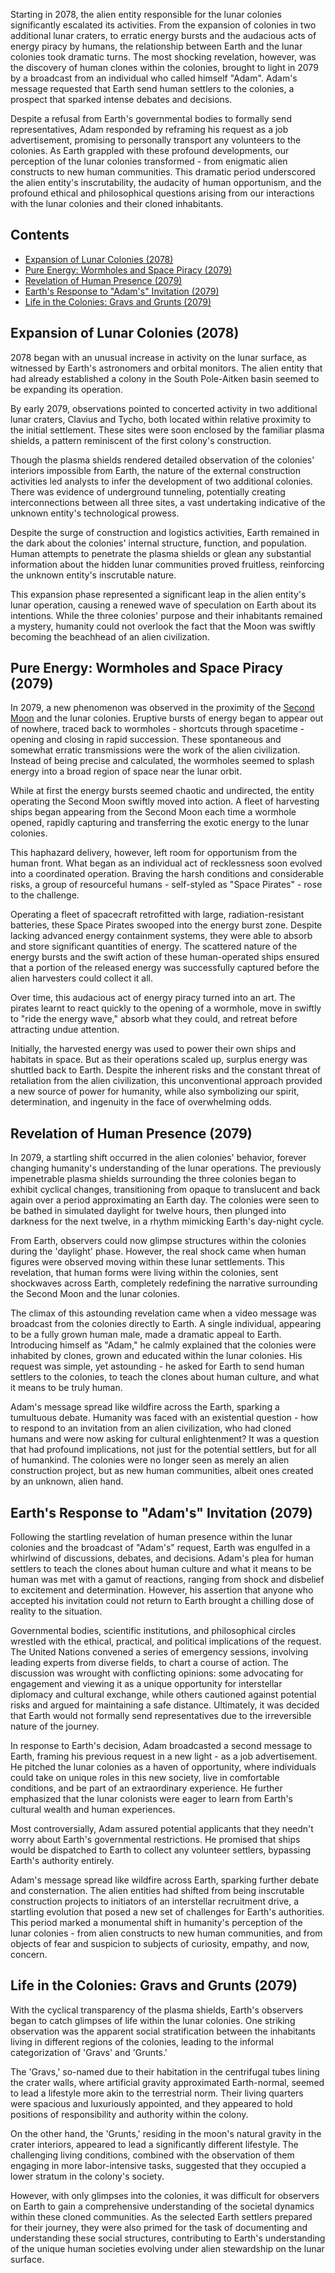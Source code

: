 Starting in 2078, the alien entity responsible for the lunar colonies significantly escalated its activities. From the expansion of colonies in two additional lunar craters, to erratic energy bursts and the audacious acts of energy piracy by humans, the relationship between Earth and the lunar colonies took dramatic turns. The most shocking revelation, however, was the discovery of human clones within the colonies, brought to light in 2079 by a broadcast from an individual who called himself "Adam". Adam's message requested that Earth send human settlers to the colonies, a prospect that sparked intense debates and decisions.

Despite a refusal from Earth's governmental bodies to formally send representatives, Adam responded by reframing his request as a job advertisement, promising to personally transport any volunteers to the colonies. As Earth grappled with these profound developments, our perception of the lunar colonies transformed - from enigmatic alien constructs to new human communities. This dramatic period underscored the alien entity's inscrutability, the audacity of human opportunism, and the profound ethical and philosophical questions arising from our interactions with the lunar colonies and their cloned inhabitants.

## Contents
* [Expansion of Lunar Colonies (2078)](https://starholder.xyz/index.php/Second_Moon_Event_Phase_Three_(2078-2079)#Expansion_of_Lunar_Colonies_(2078))
* [Pure Energy: Wormholes and Space Piracy (2079)](https://starholder.xyz/index.php/Second_Moon_Event_Phase_Three_(2078-2079)#Pure_Energy:_Wormholes_and_Space_Piracy_(2079))
* [Revelation of Human Presence (2079)](https://starholder.xyz/index.php/Second_Moon_Event_Phase_Three_(2078-2079)#Revelation_of_Human_Presence_(2079))
* [Earth's Response to "Adam's" Invitation (2079)](https://starholder.xyz/index.php/Second_Moon_Event_Phase_Three_(2078-2079)#Earth's_Response_to_%22Adam's%22_Invitation_(2079))
* [Life in the Colonies: Gravs and Grunts (2079)](https://starholder.xyz/index.php/Second_Moon_Event_Phase_Three_(2078-2079)#Life_in_the_Colonies:_Gravs_and_Grunts_(2079))

## Expansion of Lunar Colonies (2078)
2078 began with an unusual increase in activity on the lunar surface, as witnessed by Earth's astronomers and orbital monitors. The alien entity that had already established a colony in the South Pole-Aitken basin seemed to be expanding its operation.

By early 2079, observations pointed to concerted activity in two additional lunar craters, Clavius and Tycho, both located within relative proximity to the initial settlement. These sites were soon enclosed by the familiar plasma shields, a pattern reminiscent of the first colony's construction.

Though the plasma shields rendered detailed observation of the colonies' interiors impossible from Earth, the nature of the external construction activities led analysts to infer the development of two additional colonies. There was evidence of underground tunneling, potentially creating interconnections between all three sites, a vast undertaking indicative of the unknown entity's technological prowess.

Despite the surge of construction and logistics activities, Earth remained in the dark about the colonies' internal structure, function, and population. Human attempts to penetrate the plasma shields or glean any substantial information about the hidden lunar communities proved fruitless, reinforcing the unknown entity's inscrutable nature.

This expansion phase represented a significant leap in the alien entity's lunar operation, causing a renewed wave of speculation on Earth about its intentions. While the three colonies' purpose and their inhabitants remained a mystery, humanity could not overlook the fact that the Moon was swiftly becoming the beachhead of an alien civilization.

## Pure Energy: Wormholes and Space Piracy (2079)
In 2079, a new phenomenon was observed in the proximity of the [Second Moon](second-moon) and the lunar colonies. Eruptive bursts of energy began to appear out of nowhere, traced back to wormholes - shortcuts through spacetime - opening and closing in rapid succession. These spontaneous and somewhat erratic transmissions were the work of the alien civilization. Instead of being precise and calculated, the wormholes seemed to splash energy into a broad region of space near the lunar orbit.

While at first the energy bursts seemed chaotic and undirected, the entity operating the Second Moon swiftly moved into action. A fleet of harvesting ships began appearing from the Second Moon each time a wormhole opened, rapidly capturing and transferring the exotic energy to the lunar colonies.

This haphazard delivery, however, left room for opportunism from the human front. What began as an individual act of recklessness soon evolved into a coordinated operation. Braving the harsh conditions and considerable risks, a group of resourceful humans - self-styled as "Space Pirates" - rose to the challenge.

Operating a fleet of spacecraft retrofitted with large, radiation-resistant batteries, these Space Pirates swooped into the energy burst zone. Despite lacking advanced energy containment systems, they were able to absorb and store significant quantities of energy. The scattered nature of the energy bursts and the swift action of these human-operated ships ensured that a portion of the released energy was successfully captured before the alien harvesters could collect it all.

Over time, this audacious act of energy piracy turned into an art. The pirates learnt to react quickly to the opening of a wormhole, move in swiftly to "ride the energy wave," absorb what they could, and retreat before attracting undue attention.

Initially, the harvested energy was used to power their own ships and habitats in space. But as their operations scaled up, surplus energy was shuttled back to Earth. Despite the inherent risks and the constant threat of retaliation from the alien civilization, this unconventional approach provided a new source of power for humanity, while also symbolizing our spirit, determination, and ingenuity in the face of overwhelming odds.

## Revelation of Human Presence (2079)
In 2079, a startling shift occurred in the alien colonies' behavior, forever changing humanity's understanding of the lunar operations. The previously impenetrable plasma shields surrounding the three colonies began to exhibit cyclical changes, transitioning from opaque to translucent and back again over a period approximating an Earth day. The colonies were seen to be bathed in simulated daylight for twelve hours, then plunged into darkness for the next twelve, in a rhythm mimicking Earth's day-night cycle.

From Earth, observers could now glimpse structures within the colonies during the 'daylight' phase. However, the real shock came when human figures were observed moving within these lunar settlements. This revelation, that human forms were living within the colonies, sent shockwaves across Earth, completely redefining the narrative surrounding the Second Moon and the lunar colonies.

The climax of this astounding revelation came when a video message was broadcast from the colonies directly to Earth. A single individual, appearing to be a fully grown human male, made a dramatic appeal to Earth. Introducing himself as "Adam," he calmly explained that the colonies were inhabited by clones, grown and educated within the lunar colonies. His request was simple, yet astounding - he asked for Earth to send human settlers to the colonies, to teach the clones about human culture, and what it means to be truly human.

Adam's message spread like wildfire across the Earth, sparking a tumultuous debate. Humanity was faced with an existential question - how to respond to an invitation from an alien civilization, who had cloned humans and were now asking for cultural enlightenment? It was a question that had profound implications, not just for the potential settlers, but for all of humankind. The colonies were no longer seen as merely an alien construction project, but as new human communities, albeit ones created by an unknown, alien hand.

## Earth's Response to "Adam's" Invitation (2079)
Following the startling revelation of human presence within the lunar colonies and the broadcast of "Adam's" request, Earth was engulfed in a whirlwind of discussions, debates, and decisions. Adam's plea for human settlers to teach the clones about human culture and what it means to be human was met with a gamut of reactions, ranging from shock and disbelief to excitement and determination. However, his assertion that anyone who accepted his invitation could not return to Earth brought a chilling dose of reality to the situation.

Governmental bodies, scientific institutions, and philosophical circles wrestled with the ethical, practical, and political implications of the request. The United Nations convened a series of emergency sessions, involving leading experts from diverse fields, to chart a course of action. The discussion was wrought with conflicting opinions: some advocating for engagement and viewing it as a unique opportunity for interstellar diplomacy and cultural exchange, while others cautioned against potential risks and argued for maintaining a safe distance. Ultimately, it was decided that Earth would not formally send representatives due to the irreversible nature of the journey.

In response to Earth's decision, Adam broadcasted a second message to Earth, framing his previous request in a new light - as a job advertisement. He pitched the lunar colonies as a haven of opportunity, where individuals could take on unique roles in this new society, live in comfortable conditions, and be part of an extraordinary experience. He further emphasized that the lunar colonists were eager to learn from Earth's cultural wealth and human experiences.

Most controversially, Adam assured potential applicants that they needn't worry about Earth's governmental restrictions. He promised that ships would be dispatched to Earth to collect any volunteer settlers, bypassing Earth's authority entirely.

Adam's message spread like wildfire across Earth, sparking further debate and consternation. The alien entities had shifted from being inscrutable construction projects to initiators of an interstellar recruitment drive, a startling evolution that posed a new set of challenges for Earth's authorities. This period marked a monumental shift in humanity's perception of the lunar colonies - from alien constructs to new human communities, and from objects of fear and suspicion to subjects of curiosity, empathy, and now, concern.

## Life in the Colonies: Gravs and Grunts (2079)
With the cyclical transparency of the plasma shields, Earth's observers began to catch glimpses of life within the lunar colonies. One striking observation was the apparent social stratification between the inhabitants living in different regions of the colonies, leading to the informal categorization of 'Gravs' and 'Grunts.'

The 'Gravs,' so-named due to their habitation in the centrifugal tubes lining the crater walls, where artificial gravity approximated Earth-normal, seemed to lead a lifestyle more akin to the terrestrial norm. Their living quarters were spacious and luxuriously appointed, and they appeared to hold positions of responsibility and authority within the colony.

On the other hand, the 'Grunts,' residing in the moon's natural gravity in the crater interiors, appeared to lead a significantly different lifestyle. The challenging living conditions, combined with the observation of them engaging in more labor-intensive tasks, suggested that they occupied a lower stratum in the colony's society.

However, with only glimpses into the colonies, it was difficult for observers on Earth to gain a comprehensive understanding of the societal dynamics within these cloned communities. As the selected Earth settlers prepared for their journey, they were also primed for the task of documenting and understanding these social structures, contributing to Earth's understanding of the unique human societies evolving under alien stewardship on the lunar surface.

